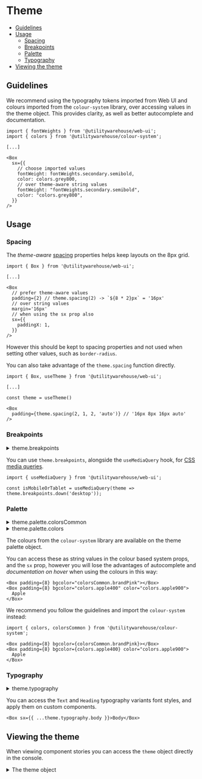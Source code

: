 
<Meta title="Web UI / Guides / Theme" />

# Theme

- [Guidelines](#guidelines)
- [Usage](#usage)
  - [Spacing](#spacing)
  - [Breakpoints](#breakpoints)
  - [Palette](#palette)
  - [Typography](#typography)
- [Viewing the theme](#viewing-the-theme)

## Guidelines

We recommend using the typography tokens imported from Web UI and colours
imported from the `colour-system` library, over accessing values in the theme
object. This provides clarity, as well as better autocomplete and
documentation.

```tsx
import { fontWeights } from '@utilitywarehouse/web-ui';
import { colors } from '@utilitywarehouse/colour-system';

[...]

<Box
  sx={{
    // choose imported values
    fontWeight: fontWeights.secondary.semibold,
    color: colors.grey800,
    // over theme-aware string values
    fontWeight: "fontWeights.secondary.semibold",
    color: "colors.grey800",
  }}
/>
```

## Usage

### Spacing

The _theme-aware_ [spacing](https://mui.com/material-ui/customization/spacing/)
properties helps keep layouts on the 8px grid.

```tsx
import { Box } from '@utilitywarehouse/web-ui';

[...]

<Box
  // prefer theme-aware values
  padding={2} // theme.spacing(2) -> `${8 * 2}px` = '16px'
  // over string values
  margin='16px'
  // when using the sx prop also
  sx={{
    paddingX: 1,
  }}
/>
```

However this should be kept to spacing properties and not used when setting other values, such as `border-radius`.

You can also take advantage of the `theme.spacing` function directly.

```tsx
import { Box, useTheme } from '@utilitywarehouse/web-ui';

[...]

const theme = useTheme()

<Box
  padding={theme.spacing(2, 1, 2, 'auto')} // '16px 8px 16px auto'
/>
```

### Breakpoints

<details>
<summary><Text component='span' variant='subtitle'>theme.breakpoints</Text></summary>

<pre>
  <code>{JSON.stringify(theme.breakpoints, null, 2)}</code>
</pre>

</details>

You can use `theme.breakpoints`, alongside the `useMediaQuery` hook, for [CSS media queries](https://mui.com/material-ui/customization/breakpoints/#css-media-queries).

```tsx
import { useMediaQuery } from '@utilitywarehouse/web-ui';

const isMobileOrTablet = useMediaQuery(theme => theme.breakpoints.down('desktop'));
```

### Palette

<details>
<summary><Text component='span' variant='subtitle'>theme.palette.colorsCommon</Text></summary>

<pre>
  <code>{JSON.stringify(theme.palette.colorsCommon, null, 2)}</code>
</pre>

</details>
<details>
<summary><Text component='span' variant='subtitle'>theme.palette.colors</Text></summary>

<pre>
  <code>{JSON.stringify(theme.palette.colors, null, 2)}</code>
</pre>

</details>

The colours from the `colour-system` library are available on the theme palette object.

You can access these as string values in the colour based system props, and the `sx` prop, however
you will lose the advantages of autocomplete and _documentation on hover_ when
using the colours in this way:

```tsx
<Box padding={8} bgcolor="colorsCommon.brandPink"></Box>
<Box padding={8} bgcolor="colors.apple400" color="colors.apple900">
  Apple
</Box>
```

We recommend you follow the guidelines and import the `colour-system` instead:
```tsx
import { colors, colorsCommon } from '@utilitywarehouse/colour-system';

<Box padding={8} bgcolor={colorsCommon.brandPink}></Box>
<Box padding={8} bgcolor={colors.apple400} color="colors.apple900">
  Apple
</Box>
```

### Typography

<details>
<summary><Text component='span' variant='subtitle'>theme.typography</Text></summary>

<pre>
  <code>{JSON.stringify(theme.typography, null, 2)}</code>
</pre>

</details>

You can access the `Text` and `Heading` typography variants font styles, and apply them on custom components.

```tsx
<Box sx={{ ...theme.typography.body }}>Body</Box>
```

## Viewing the theme

When viewing component stories you can access the `theme` object directly in the console.

<details>
<summary><Text component='span' variant='subtitle'>The theme object</Text></summary>

<pre>
  <code>{JSON.stringify(theme, null, 2)}</code>
</pre>

</details>
